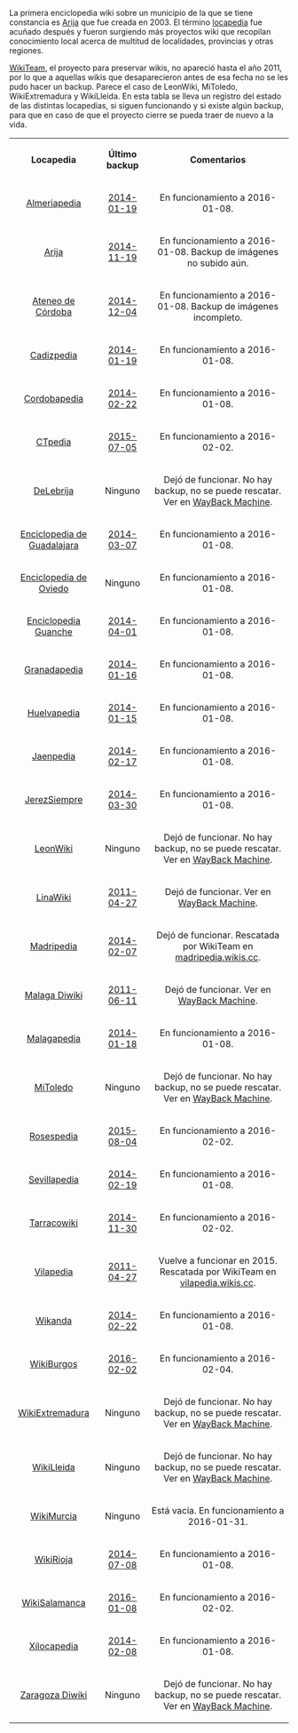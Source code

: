 {{header|1=Locapedias}}

La primera enciclopedia wiki sobre un municipio de la que se tiene constancia es [http://www.arija.org/es/index.php?title=Portada Arija] que fue creada en 2003. El término [http://www.aromeo.net/?p=746 locapedia] fue acuñado después y fueron surgiendo más proyectos wiki que recopilan conocimiento local acerca de multitud de localidades, provincias y otras regiones.

[https://github.com/WikiTeam/wikiteam WikiTeam], el proyecto para preservar wikis, no apareció hasta el año 2011, por lo que a aquellas wikis que desaparecieron antes de esa fecha no se les pudo hacer un backup. Parece el caso de LeonWiki, MiToledo, WikiExtremadura y WikiLleida. En esta tabla se lleva un registro del estado de las distintas locapedias, si siguen funcionando y si existe algún backup, para que en caso de que el proyecto cierre se pueda traer de nuevo a la vida.

<table class="wikitable sortable" style="text-align: center;">

<tr>
    <td>'''Locapedia'''</td>
    <td>'''Último backup'''</td>
    <td>'''Comentarios'''</td>
</tr>

<tr>
    <td>[http://almeriapedia.wikanda.es/wiki/Portada Almeriapedia]</td>
    <td>[https://archive.org/details/wiki-almeriapediawikandaes_w 2014-01-19]</td>
    <td>En funcionamiento a 2016-01-08.</td>
</tr>

<tr>
    <td>[http://www.arija.org/es/index.php?title=Portada Arija]</td>
    <td>[https://archive.org/details/wiki-arijaorg_es 2014-11-19]</td>
    <td>En funcionamiento a 2016-01-08. Backup de imágenes no subido aún.</td>
</tr>

<tr>
    <td>[http://www.ateneodecordoba.com/index.php/P%C3%A1gina_principal Ateneo de Córdoba]</td>
    <td>[https://archive.org/details/wiki-ateneodecordobacom 2014-12-04]</td>
    <td>En funcionamiento a 2016-01-08. Backup de imágenes incompleto.</td>
</tr>

<tr>
    <td>[http://cadizpedia.wikanda.es/wiki/Portada Cadizpedia]</td>
    <td>[https://archive.org/details/wiki-cadizpediawikandaes_w 2014-01-19]</td>
    <td>En funcionamiento a 2016-01-08.</td>
</tr>

<tr>
    <td>[http://cordobapedia.wikanda.es/wiki/Portada Cordobapedia]</td>
    <td>[https://archive.org/details/wiki-cordobapediawikandaes_w 2014-02-22]</td>
    <td>En funcionamiento a 2016-01-08.</td>
</tr>

<tr>
    <td>[http://www.ctpedia.es/w/index.php/Portada CTpedia]</td>
    <td>[https://archive.org/details/wiki-ctpediaes_w 2015-07-05]</td>
    <td>En funcionamiento a 2016-02-02.</td>
</tr>

<tr>
    <td>[http://www.delebrija.es/index.php/Portada DeLebrija]</td>
    <td>Ninguno</td>
    <td>Dejó de funcionar. No hay backup, no se puede rescatar. Ver en [http://wayback.archive.org/web/20080609002840/http://www.delebrija.es/index.php/Portada WayBack Machine].</td>
</tr>

<tr>
    <td>[http://enwada.es/wiki/P%C3%A1gina_Principal Enciclopedia de Guadalajara]</td>
    <td>[https://archive.org/details/wiki-enwadaes_w 2014-03-07]</td>
    <td>En funcionamiento a 2016-01-08.</td>
</tr>

<tr>
    <td>[http://el.tesorodeoviedo.es/index.php?title=Portada Enciclopedia de Oviedo]</td>
    <td>Ninguno</td>
    <td>En funcionamiento a 2016-01-08.</td>
</tr>

<tr>
    <td>[http://www.guanches.org/enciclopedia/index.php?title=P%C3%A1gina_principal Enciclopedia Guanche]</td>
    <td>[https://archive.org/details/wiki-guanchesorg_enciclopedia 2014-04-01]</td>
    <td>En funcionamiento a 2016-01-08.</td>
</tr>

<tr>
    <td>[http://granadapedia.wikanda.es/wiki/Portada Granadapedia]</td>
    <td>[https://archive.org/details/wiki-granadapediawikandaes_w 2014-01-16]</td>
    <td>En funcionamiento a 2016-01-08.</td>
</tr>

<tr>
    <td>[http://huelvapedia.wikanda.es/wiki/Portada Huelvapedia]</td>
    <td>[https://archive.org/details/wiki-huelvapediawikandaes_w 2014-01-15]</td>
    <td>En funcionamiento a 2016-01-08.</td>
</tr>

<tr>
    <td>[http://jaenpedia.wikanda.es/wiki/Portada Jaenpedia]</td>
    <td>[https://archive.org/details/wiki-jaenpediawikandaes_w 2014-02-17]</td>
    <td>En funcionamiento a 2016-01-08.</td>
</tr>

<tr>
    <td>[http://www.jerezsiempre.com/index.php/Portada JerezSiempre]</td>
    <td>[https://archive.org/details/wiki-jerezsiemprecom 2014-03-30]</td>
    <td>En funcionamiento a 2016-01-08.</td>
</tr>

<tr>
    <td>[http://leonwiki.lazorrera.com LeonWiki]</td>
    <td>Ninguno</td>
    <td>Dejó de funcionar. No hay backup, no se puede rescatar. Ver en [http://web.archive.org/web/20090619220339/http:/leonwiki.lazorrera.com/Portada WayBack Machine].</td>
</tr>

<tr>
    <td>[http://www.enciclopediadelinares.com/wiki/index.php/Portada LinaWiki]</td>
    <td>[https://archive.org/details/enciclopediadelinarescom_wiki-20110427-wikidump.7z 2011-04-27]</td>
    <td>Dejó de funcionar. Ver en [http://wayback.archive.org/web/20080704092406/http://www.enciclopediadelinares.com/wiki/index.php/Portada WayBack Machine].</td>
</tr>

<tr>
    <td>[http://www.madripedia.es Madripedia]</td>
    <td>[https://archive.org/details/wiki-madripediaes_w 2014-02-07]</td>
    <td>Dejó de funcionar. Rescatada por WikiTeam en [http://madripedia.wikis.cc/ madripedia.wikis.cc].</td>
</tr>

<tr>
    <td>[http://malaga.diwiki.org Malaga Diwiki]</td>
    <td>[https://archive.org/details/wiki-malagadiwikiorg 2011-06-11]</td>
    <td>Dejó de funcionar. Ver en [https://web.archive.org/web/20131231035248/http:/malaga.diwiki.org/index.php/P%C3%A1gina_Principal WayBack Machine].</td>
</tr>

<tr>
    <td>[http://malagapedia.wikanda.es/wiki/Portada Malagapedia]</td>
    <td>[https://archive.org/details/wiki-malagapediawikandaes_w 2014-01-18]</td>
    <td>En funcionamiento a 2016-01-08.</td>
</tr>

<tr>
    <td>[http://wiki.mitoledo.com MiToledo]</td>
    <td>Ninguno</td>
    <td>Dejó de funcionar. No hay backup, no se puede rescatar. Ver en [http://web.archive.org/web/20100929163618/http:/wiki.mitoledo.com/mediawiki/index.php/Portada WayBack Machine].</td>
</tr>

<tr>
    <td>[http://rosespedia.cat/index.php/P%C3%A0gina_principal Rosespedia]</td>
    <td>[https://archive.org/details/wiki-rosespediacat 2015-08-04]</td>
    <td>En funcionamiento a 2016-02-02.</td>
</tr>

<tr>
    <td>[http://sevillapedia.wikanda.es/wiki/Portada Sevillapedia]</td>
    <td>[https://archive.org/details/wiki-sevillapediawikandaes_w 2014-02-19]</td>
    <td>En funcionamiento a 2016-01-08.</td>
</tr>

<tr>
    <td>[http://www.tarracowiki.cat/wiki/Portada Tarracowiki]</td>
    <td>[https://archive.org/details/wiki-tarracowikicat_tarracowiki 2014-11-30]</td>
    <td>En funcionamiento a 2016-02-02.</td>
</tr>

<tr>
    <td>[http://www.vila-real.info/vilapedia2015/ Vilapedia]</td>
    <td>[https://archive.org/details/vila_realinfo_vilapedia-20110427-wikidump.7z 2011-04-27]</td>
    <td>Vuelve a funcionar en 2015. Rescatada por WikiTeam en [http://vilapedia.wikis.cc/ vilapedia.wikis.cc].</td>
</tr>

<tr>
    <td>[http://www.wikanda.es/wiki/Portada Wikanda]</td>
    <td>[https://archive.org/details/wiki-wikandaes_w 2014-02-22]</td>
    <td>En funcionamiento a 2016-01-08.</td>
</tr>

<tr>
    <td>[http://www.wikiburgos.es/wiki/Valdeajos WikiBurgos]</td>
    <td>[https://archive.org/details/wiki-wikiburgoses 2016-02-02]</td>
    <td>En funcionamiento a 2016-02-04.</td>
</tr>

<tr>
    <td>[http://www.wikiextremadura.org WikiExtremadura]</td>
    <td>Ninguno</td>
    <td>Dejó de funcionar. No hay backup, no se puede rescatar. Ver en [http://web.archive.org/web/20090501054742/http:/www.wikiextremadura.org/w/Portada WayBack Machine].</td>
</tr>

<tr>
    <td>[http://www.wikilleida.cat WikiLleida]</td>
    <td>Ninguno</td>
    <td>Dejó de funcionar. No hay backup, no se puede rescatar. Ver en [https://web.archive.org/web/20120510134838/http://www.wikilleida.cat/index.php/P%C3%A0gina_principal WayBack Machine].</td>
</tr>

<tr>
    <td>[http://wikimurcia.com WikiMurcia]</td>
    <td>Ninguno</td>
    <td>Está vacía. En funcionamiento a 2016-01-31.</td>
</tr>

<tr>
    <td>[http://wikirioja.com WikiRioja]</td>
    <td>[https://archive.org/details/wiki-wikiriojacom 2014-07-08]</td>
    <td>En funcionamiento a 2016-01-08.</td>
</tr>

<tr>
    <td>[http://www.wikisalamanca.org WikiSalamanca]</td>
    <td>[https://archive.org/details/wiki-wikisalamancaorg 2016-01-08]</td>
    <td>En funcionamiento a 2016-02-02.</td>
</tr>

<tr>
    <td>[http://www.xiloca.com/xilocapedia/index.php?title=Portada Xilocapedia]</td>
    <td>[https://archive.org/details/wiki-xilocacom_xilocapedia 2014-02-08]</td>
    <td>En funcionamiento a 2016-01-08.</td>
</tr>

<tr>
    <td>[http://zaragoza.diwiki.org Zaragoza Diwiki]</td>
    <td>Ninguno</td>
    <td>Dejó de funcionar. No hay backup, no se puede rescatar. Ver en [https://web.archive.org/web/20120722234343/http://zaragoza.diwiki.org/index.php/Portada WayBack Machine].</td>
</tr>

</table>

<!--

http://sevillapedia.wikanda.es/wiki/Sevillapedia:Lista_de_locapedias
https://wikiapiary.com/wiki/User:Emijrp/Locapedias_or_Regiowikis

Restaurando backups de aquellas que han caido:

http://vilapedia.wikis.cc/wiki/P%C3%A0gina_principal
715 artículos, 686 imágenes y 4434 ediciones. Y en la lista de sevillapedia, con fecha de 15 de enero de 2013 1000 artículos, 826 imágenes y 5602 ediciones

-->

{{footer}}
